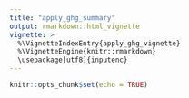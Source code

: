 ```yaml
---
title: "apply_ghg_summary"
output: rmarkdown::html_vignette
vignette: >
  %\VignetteIndexEntry{apply_ghg_vignette}
  %\VignetteEngine{knitr::rmarkdown}
  \usepackage[utf8]{inputenc}
---
```


```r
knitr::opts_chunk$set(echo = TRUE)
```


